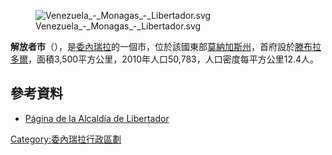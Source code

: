 [[Image:Venezuela_-_Monagas_-_Libertador.svg|right]]

'''解放者市'''（{{lang-es|Municipio Libertador}}），是[[委內瑞拉|委內瑞拉]]的一個市，位於該國東部[[莫納加斯州|莫納加斯州]]，首府設於[[滕布拉多爾_(莫納加斯州)|滕布拉多爾]]，面積3,500平方公里，2010年人口50,783，人口密度每平方公里12.4人。

==參考資料==
* [http://libertador-monagas.gov.ve/portal-alcaldias/ Página de la Alcaldía de Libertador] {{Wayback|url=http://libertador-monagas.gov.ve/portal-alcaldias/ |date=20220108125305 }}

{{Venezuela-geo-stub}}
[[Category:委內瑞拉行政區劃|Category:委內瑞拉行政區劃]]